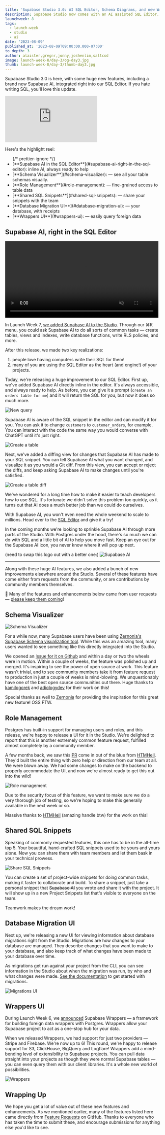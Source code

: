 ```yaml
---
title: 'Supabase Studio 3.0: AI SQL Editor, Schema Diagrams, and new Wrappers'
description: Supabase Studio now comes with an AI assisted SQL Editor, schema diagrams, and much more.
launchweek: 8
tags:
  - launch-week
  - studio
  - ai
date: '2023-08-09'
published_at: '2023-08-09T09:00:00.000-07:00'
to_depth: 3
author: alaister,gregnr,jonny,joshenlim,saltcod
image: launch-week-8/day-3/og-day3.jpg
thumb: launch-week-8/day-3/thumb-day3.jpg
---
```


Supabase Studio 3.0 is here, with some huge new features, including a brand new Supabase AI, integrated right into our SQL Editor. If you hate writing SQL, you'll love this update.

<div className="video-container">
  <iframe
    className="w-full"
    src="https://www.youtube-nocookie.com/embed/0rcNqHt5KWU"
    title="YouTube video player"
    frameBorder="0"
    allow="accelerometer; autoplay; clipboard-write; encrypted-media; gyroscope; picture-in-picture; web-share"
    allowfullscreen
  ></iframe>
</div>

Here's the highlight reel:

<ul>
  {/* prettier-ignore */}
  <li>[**Supabase AI in the SQL Editor**](#supabase-ai-right-in-the-sql-editor): inline AI, always ready to help</li>
  <li>[**Schema Visualizer**](#schema-visualizer): — see all your table schemas visually.</li>
  <li>[**Role Management**](#role-management): — fine-grained access to table data</li>
  <li>[**Shared SQL Snippets**](#shared-sql-snippets): — share your snippets with the team</li>
  <li>[**Database Migration UI**](#database-migration-ui): — your database, with receipts</li>
  <li>[**Wrappers UI**](#wrappers-ui): — easily query foreign data</li>
</ul>

## Supabase AI, right in the SQL Editor

<video width="99%" autoPlay loop muted playsInline controls={true}>
  <source
    src="https://xguihxuzqibwxjnimxev.supabase.co/storage/v1/object/public/videos/marketing/blog/lw8/supabase-ai.mp4"
    type="video/mp4"
  />
</video>

In Launch Week 7, [we added Supabase AI to the Studio](https://supabase.com/blog/supabase-studio-2.0). Through our ⌘K menu, you could ask Supabase AI to do all sorts of common tasks — create tables, views and indexes, write database functions, write RLS policies, and more.

After this release, we made two key realizations:

1. people love having computers write their SQL for them!
2. many of you are using the SQL Editor as the heart (and engine!) of your projects.

Today, we're releasing a huge improvement to our SQL Editor. First up, we've added Supabase AI directly inline in the editor. It's always accessible, and always ready to help. As before, you can give it a prompt (`create an orders table for me`) and it will return the SQL for you, but now it does so much more.

![New query](/images/blog/launch-week-8/day-3/supabase-ai-blank.png)

Supabase AI is aware of the SQL snippet in the editor and can modify it for you. You can ask it to change `customers` to `customer_orders`, for example. You can interact with the code the same way you would converse with ChatGPT until it's just right.

![Create a table](/images/blog/launch-week-8/day-3/create-orders.png)

Next, we've added a diffing view for changes that Supabase AI has made to your SQL snippet. You can tell Supabase AI what you want changed, and visualize it as you would a Git diff. From this view, you can accept or reject the diffs, and keep asking Supabase AI to make changes until you're satisfied.

![Create a table diff](/images/blog/launch-week-8/day-3/create-orders-diff.png)

We've wondered for a long time how to make it easier to teach developers how to use SQL. It's fortunate we didn't solve this problem too quickly, as it turns out that AI does a much better job than we could do ourselves.

With Supabase AI, you won't even need the whole weekend to scale to millions. Head over to the [SQL Editor](https://supabase.com/dashboard/project/_/sql) and give it a try!

In the coming months we're looking to sprinkle Supabase AI through more parts of the Studio. With Postgres under the hood, there's so much we can do with SQL and a little bit of AI to help you move fast. Keep an eye out for the Supabase AI icon, you never know where it will pop up next.

(need to swap this logo out with a better one:)
![Supabase AI](/images/blog/launch-week-8/day-3/supabase-ai-logo.png)

---

Along with these huge AI features, we also added a bunch of new improvements elsewhere around the Studio. Several of these features have come either from requests from the community, or are contributions by community members themselves.

<div className="bg-gray-300 rounded-lg px-6 py-2 italic">

📢 Many of the features and enhancements below came from user requests — [please keep them coming](https://github.com/orgs/supabase/discussions/categories/feature-requests)!

</div>

## Schema Visualizer

![Schema Visualizer](/images/blog/launch-week-8/day-3/visualizer.png)

For a while now, many Supabase users have been using [Zernonia's](https://github.com/zernonia) [Supabase Schema visualization tool](https://supabase-schema.vercel.app/). While this was an amazing tool, many users wanted to see something like this directly integrated into the Studio.

We opened an [Issue for it on Github](https://github.com/supabase/supabase/issues/15585) and within a day or two the wheels were in motion. Within a couple of weeks, the feature was polished up and merged. It's inspiring to see the power of open source at work. This feature wasn't trivial, and to see community members take it from feature request to production in just a couple of weeks is mind-blowing. We unquestionably have one of the best open source communities out there. Huge thanks to [kamilogorek](https://github.com/kamilogorek) and [adiologydev](https://github.com/adiologydev) for their work on this!

Special thanks as well to [Zernonia](https://twitter.com/zernonia) for providing the inspiration for this great new feature! OSS FTW.

## Role Management

Postgres has built-in support for managing users and roles, and this release, we're happy to release a UI for it in the Studio. We're delighted to report that this is another extremely common feature request, fulfilled almost completely by a community member.

A few months back, we saw this [PR](https://github.com/supabase/supabase/pull/13745) come in out of the blue from [HTMHell](https://github.com/HTMHell). They'd built the entire thing with zero help or direction from our team at all. We were blown away. We had some changes to make on the backend to properly accommodate the UI, and now we're almost ready to get this out into the wild!

![Role management](/images/blog/launch-week-8/day-3/role-management.png)

Due to the security focus of this feature, we want to make sure we do a very thorough job of testing, so we're hoping to make this generally available in the next week or so.

Massive thanks to [HTMHell](https://github.com/HTMHell) (amazing handle btw) for the work on this!

## Shared SQL Snippets

Speaking of commonly requested features, this one has to be in the all-time top 5. Your beautiful, hand-crafted SQL snippets used to be yours and yours alone. Now you can share them with team members and let them bask in your technical prowess.

![Share SQL Snippets](/images/blog/launch-week-8/day-3/share-query.png)

You can create a set of project-wide snippets for doing common tasks, making it faster to collaborate and build. To share a snippet, just take a personal snippet that ~~Supabase AI~~ you wrote and share it with the project. It will show up in a new Project Snippets list that's visible to everyone on the team.

Teamwork makes the dream work!

## Database Migration UI

Next up, we're releasing a new UI for viewing information about database migrations right from the Studio. Migrations are how changes to your database are managed. They describe changes that you want to make to your database, and also keep track of what changes have been made to your database over time.

As migrations get run against your project from the CLI, you can see information in the Studio about when the migration was run, by who and what changes were made. [See the documentation](https://supabase.com/docs/guides/cli/local-development#database-migrations) to get started with migrations.

![Migrations UI](/images/blog/launch-week-8/day-3/migrations.png)

## Wrappers UI

During Launch Week 6, we [announced](https://supabase.com/blog/postgres-foreign-data-wrappers-rust) Supabase Wrappers — a framework for building foreign data wrappers with Postgres. Wrappers allow your Supabase project to act as a one-stop hub for your data.

When we released Wrappers, we had support for just two providers — Stripe and Firebase. We're now up to 6! This round, we're happy to release support for S3, ClickHouse, BigQuery and Logflare! Wrappers add a mind-bending level of extensibility to Supabase projects. You can pull data straight into your projects as though they were normal Supabase tables — you can even query them with our client libraries. It's a whole new world of possibilities.

![Wrappers](/images/blog/launch-week-8/day-3/wrappers.png)

## Wrapping Up

We hope you get a lot of value out of these new features and enhancements. As we mentioned earlier, many of the features listed here came directly from [Feature Requests](https://github.com/orgs/supabase/discussions/categories/feature-requests) on GitHub. Thanks to everyone who has taken the time to submit these, and encourage submissions for anything else you'd like to see.
